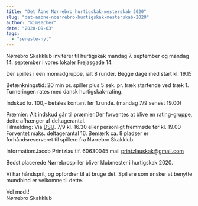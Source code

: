 ```yaml
---
title: "Det Åbne Nørrebro hurtigskak-mesterskab 2020"
slug: "det-aabne-noerrebro-hurtigskak-mesterskab-2020"
author: "kimsecher"
date: "2020-09-03"
tags: 
  - "seneste-nyt"
---
```


Nørrebro Skakklub inviterer til hurtigskak mandag 7. september og mandag 14. september i vores lokaler Frejasgade 14.

Der spilles i een monradgruppe, ialt 8 runder. Begge dage med start kl. 19.15

Betænkningstid: 20 min pr. spiller plus 5 sek. pr. træk startende ved træk 1. Turneringen rates med dansk hurtigskak-rating.

Indskud kr. 100,- betales kontant før 1.runde. (mandag 7/9 senest 19.00)

Præmier: Alt indskud går til præmier.Der forventes at blive en rating-gruppe, dette afhænger af deltagerantal.  
Tilmelding: Via [DSU](http://turnering.skak.dk/TournamentActive/Details?tourId=26571). 7/9 kl. 16.30 eller personligt fremmøde før kl. 19.00  
Forventet maks. deltagerantal 16. Bemærk ca. 8 pladser er forhåndsreserveret til spillere fra Nørrebro Skakklub

Information:Jacob Printzlau tlf. 60630045 mail printzlauskak@gmail.com

Bedst placerede Nørrebrospiller bliver klubmester i hurtigskak 2020.

Vi har håndsprit, og opfordrer til at bruge det. Spillere som ønsker at benytte mundbind er velkomne til dette.

Vel mødt!  
Nørrebro Skakklub
